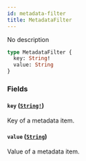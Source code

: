 ```yaml
---
id: metadata-filter
title: MetadataFilter
---
```


No description

```graphql
type MetadataFilter {
  key: String!
  value: String
}
```

### Fields

#### `key` ([`String!`](/developer/api-reference/scalars/string))

Key of a metadata item.

#### `value` ([`String`](/developer/api-reference/scalars/string))

Value of a metadata item.
